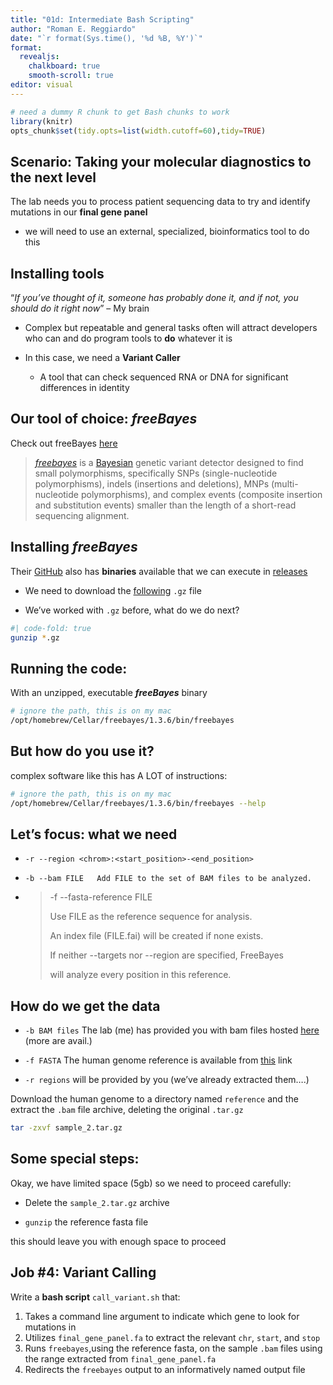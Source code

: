 ```yaml
---
title: "01d: Intermediate Bash Scripting"
author: "Roman E. Reggiardo"
date: "`r format(Sys.time(), '%d %B, %Y')`"
format: 
  revealjs:
    chalkboard: true
    smooth-scroll: true
editor: visual
---
```


```r
# need a dummy R chunk to get Bash chunks to work 
library(knitr) 
opts_chunk$set(tidy.opts=list(width.cutoff=60),tidy=TRUE)
```

## Scenario: Taking your molecular diagnostics to the next level

The lab needs you to process patient sequencing data to try and identify mutations in our **final gene panel**

-   we will need to use an external, specialized, bioinformatics tool to do this

## Installing tools

"*If you've thought of it, someone has probably done it, and if not, you should do it right now*" -- My brain

-   Complex but repeatable and general tasks often will attract developers who can and do program tools to **do** whatever it is

-   In this case, we need a **Variant Caller**

    -   A tool that can check sequenced RNA or DNA for significant differences in identity

## Our tool of choice: *freeBayes*

Check out freeBayes [here](https://github.com/freebayes/freebayes)

> [*freebayes*](http://arxiv.org/abs/1207.3907) is a [Bayesian](http://en.wikipedia.org/wiki/Bayesian_inference) genetic variant detector designed to find small polymorphisms, specifically SNPs (single-nucleotide polymorphisms), indels (insertions and deletions), MNPs (multi-nucleotide polymorphisms), and complex events (composite insertion and substitution events) smaller than the length of a short-read sequencing alignment.

## Installing ***freeBayes***

Their [GitHub](https://github.com/freebayes/freebayes) also has **binaries** available that we can execute in [releases](https://github.com/freebayes/freebayes/releases)

-   We need to download the [following](https://github.com/freebayes/freebayes/releases) `.gz` file

-   We've worked with `.gz` before, what do we do next?

```bash
#| code-fold: true
gunzip *.gz
```

## Running the code:

With an unzipped, executable ***freeBayes*** binary

```bash
# ignore the path, this is on my mac
/opt/homebrew/Cellar/freebayes/1.3.6/bin/freebayes
```

## But how do you use it?

complex software like this has A LOT of instructions:

```bash
# ignore the path, this is on my mac
/opt/homebrew/Cellar/freebayes/1.3.6/bin/freebayes --help
```

## Let's focus: what we need

-   `-r --region <chrom>:<start_position>-<end_position>`

-   `-b --bam FILE   Add FILE to the set of BAM files to be analyzed.`

-   <div>

    > -f \--fasta-reference FILE
    >
    > Use FILE as the reference sequence for analysis.
    >
    > An index file (FILE.fai) will be created if none exists.
    >
    > If neither \--targets nor \--region are specified, FreeBayes
    >
    > will analyze every position in this reference.

    </div>

## How do we get the data

-   `-b BAM files` The lab (me) has provided you with bam files hosted [here](http://public.gi.ucsc.edu/~rreggiar/samples_2.tar.gz) (more are avail.)

-   `-f FASTA` The human genome reference is available from [this](ftp://ftp.ncbi.nlm.nih.gov/genomes/all/GCA/000/001/405/GCA_000001405.15_GRCh38/seqs_for_alignment_pipelines.ucsc_ids/GCA_000001405.15_GRCh38_no_alt_analysis_set.fna.gz) link

-   `-r regions` will be provided by you (we've already extracted them....)

Download the human genome to a directory named `reference` and the extract the `.bam` file archive, deleting the original `.tar.gz`

```bash
tar -zxvf sample_2.tar.gz
```

## Some special steps:

Okay, we have limited space (5gb) so we need to proceed carefully:

-   Delete the `sample_2.tar.gz` archive

-   `gunzip` the reference fasta file

this should leave you with enough space to proceed

## Job #4: Variant Calling

Write a **bash script** `call_variant.sh` that:

1.  Takes a command line argument to indicate which gene to look for mutations in
2.  Utilizes `final_gene_panel.fa` to extract the relevant `chr`, `start`, and `stop`
3.  Runs `freebayes`,using the reference fasta, on the sample `.bam` files using the range extracted from `final_gene_panel.fa`
4.  Redirects the `freebayes` output to an informatively named output file\
